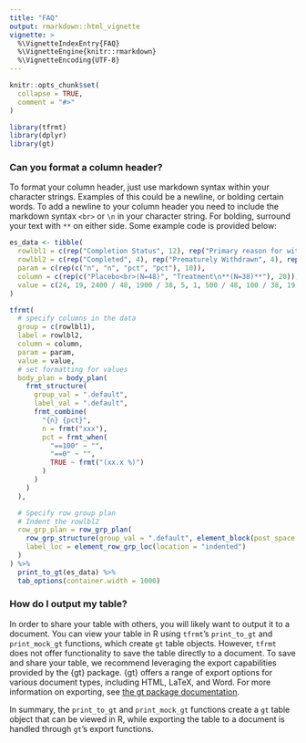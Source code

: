 ```yaml
---
title: "FAQ"
output: rmarkdown::html_vignette
vignette: >
  %\VignetteIndexEntry{FAQ}
  %\VignetteEngine{knitr::rmarkdown}
  %\VignetteEncoding{UTF-8}
---
```


```r
knitr::opts_chunk$set(
  collapse = TRUE,
  comment = "#>"
)
```

```r
library(tfrmt)
library(dplyr)
library(gt)
```

### Can you format a column header?

To format your column header, just use markdown syntax within your character strings. Examples of this could be a newline, or bolding certain words. To add a newline to your column header you need to include the markdown syntax `<br>` or `\n` in your character string. For bolding, surround your text with `**` on either side. Some example code is provided below:

```r
es_data <- tibble(
  rowlbl1 = c(rep("Completion Status", 12), rep("Primary reason for withdrawal", 28)),
  rowlbl2 = c(rep("Completed", 4), rep("Prematurely Withdrawn", 4), rep("Unknown", 4), rep("Adverse Event", 4), rep("Lost to follow-up", 4), rep("Protocol violation", 4), rep("Subject decided to withdraw", 4), rep("Protocol Violation", 4), rep("Pre-Operative Dose[1]", 4), rep("Other", 4)),
  param = c(rep(c("n", "n", "pct", "pct"), 10)),
  column = c(rep(c("Placebo<br>(N=48)", "Treatment\n**(N=38)**"), 20)), # newline and bold syntax
  value = c(24, 19, 2400 / 48, 1900 / 38, 5, 1, 500 / 48, 100 / 38, 19, 18, 1900 / 48, 1800 / 38, 1, 1, 100 / 48, 100 / 38, 0, 0, 0, 0, 0, 0, 0, 0, 1, 1, 100 / 48, 100 / 38, 1, 4, 100 / 48, 400 / 38, 1, 0, 100 / 48, 0, 2, 3, 200 / 48, 300 / 38)
)

tfrmt(
  # specify columns in the data
  group = c(rowlbl1),
  label = rowlbl2,
  column = column,
  param = param,
  value = value,
  # set formatting for values
  body_plan = body_plan(
    frmt_structure(
      group_val = ".default",
      label_val = ".default",
      frmt_combine(
        "{n} {pct}",
        n = frmt("xxx"),
        pct = frmt_when(
          "==100" ~ "",
          "==0" ~ "",
          TRUE ~ frmt("(xx.x %)")
        )
      )
    )
  ),

  # Specify row group plan
  # Indent the rowlbl2
  row_grp_plan = row_grp_plan(
    row_grp_structure(group_val = ".default", element_block(post_space = " ")),
    label_loc = element_row_grp_loc(location = "indented")
  )
) %>%
  print_to_gt(es_data) %>%
  tab_options(container.width = 1000)
```


### How do I output my table?

In order to share your table with others, you will likely want to output it to a document. You can view your table in R using `tfrmt`'s `print_to_gt` and `print_mock_gt` functions, which create `gt` table objects. However, `tfrmt` does not offer functionality to save the table directly to a document. To save and share your table, we recommend leveraging the export capabilities provided by the {gt} package. {gt} offers a range of export options for various document types, including HTML, LaTeX, and Word. For more information on exporting, see [the gt package documentation](https://gt.rstudio.com/reference/gtsave.html).


In summary, the `print_to_gt` and `print_mock_gt` functions create a `gt` table object that can be viewed in R, while exporting the table to a document is handled through `gt`'s export functions.
